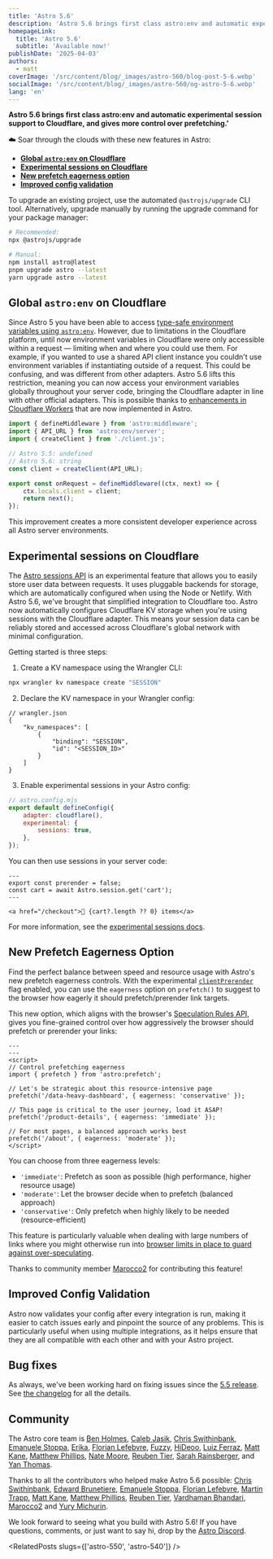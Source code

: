 ```yaml
---
title: 'Astro 5.6'
description: 'Astro 5.6 brings first class astro:env and automatic experimental session support to Cloudflare, and gives more control over prefetching.'
homepageLink:
  title: 'Astro 5.6'
  subtitle: 'Available now!'
publishDate: '2025-04-03'
authors:
  - matt
coverImage: '/src/content/blog/_images/astro-560/blog-post-5-6.webp'
socialImage: '/src/content/blog/_images/astro-560/og-astro-5-6.webp'
lang: 'en'
---
```



**Astro 5.6 brings first class astro:env and automatic experimental session support to Cloudflare, and gives more control over prefetching.'**

☁️ Soar through the clouds with these new features in Astro:

- [**Global `astro:env` on Cloudflare**](#global-astroenv-on-cloudflare)
- [**Experimental sessions on Cloudflare**](#experimental-sessions-on-cloudflare)
- [**New prefetch eagerness option**](#new-prefetch-eagerness-option)
- [**Improved config validation**](#improved-config-validation)

To upgrade an existing project, use the automated `@astrojs/upgrade` CLI tool. Alternatively, upgrade manually by running the upgrade command for your package manager:

```sh
# Recommended:
npx @astrojs/upgrade

# Manual:
npm install astro@latest
pnpm upgrade astro --latest
yarn upgrade astro --latest
```

## Global `astro:env` on Cloudflare

Since Astro 5 you have been able to access [type-safe environment variables using `astro:env`](https://docs.astro.build/en/guides/environment-variables/#type-safe-environment-variables). However, due to limitations in the Cloudflare platform, until now environment variables in Cloudflare were only accessible within a request — limiting when and where you could use them. For example, if you wanted to use a shared API client instance you couldn't use environment variables if instantiating outside of a request. This could be confusing, and was different from other adapters. Astro 5.6 lifts this restriction, meaning you can now access your environment variables globally throughout your server code, bringing the Cloudflare adapter in line with other official adapters. This is possible thanks to [enhancements in Cloudflare Workers](https://developers.cloudflare.com/changelog/2025-03-17-importable-env/) that are now implemented in Astro.

```js
import { defineMiddleware } from 'astro:middleware';
import { API_URL } from 'astro:env/server';
import { createClient } from './client.js';

// Astro 5.5: undefined
// Astro 5.6: string
const client = createClient(API_URL);

export const onRequest = defineMiddleware((ctx, next) => {
	ctx.locals.client = client;
	return next();
});
```

This improvement creates a more consistent developer experience across all Astro server environments.

## Experimental sessions on Cloudflare

The [Astro sessions API](https://docs.astro.build/en/reference/experimental-flags/sessions/) is an experimental feature that allows you to easily store user data between requests. It uses pluggable backends for storage, which are automatically configured when using the Node or Netlify. With Astro 5.6, we've brought that simplified integration to Cloudflare too. Astro now automatically configures Cloudflare KV storage when you're using sessions with the Cloudflare adapter. This means your session data can be reliably stored and accessed across Cloudflare's global network with minimal configuration.

Getting started is three steps:

1. Create a KV namespace using the Wrangler CLI:

```sh
npx wrangler kv namespace create "SESSION"
```

2. Declare the KV namespace in your Wrangler config:

```jsonc
// wrangler.json
{
	"kv_namespaces": [
		{
			"binding": "SESSION",
			"id": "<SESSION_ID>"
		}
	]
}
```

3. Enable experimental sessions in your Astro config:

```js
// astro.config.mjs
export default defineConfig({
	adapter: cloudflare(),
	experimental: {
		sessions: true,
	},
});
```

You can then use sessions in your server code:

```astro
---
export const prerender = false;
const cart = await Astro.session.get('cart');
---

<a href="/checkout">🛒 {cart?.length ?? 0} items</a>
```

For more information, see the [experimental sessions docs](https://docs.astro.build/en/reference/experimental-flags/sessions/).

## New Prefetch Eagerness Option

Find the perfect balance between speed and resource usage with Astro's new prefetch eagerness controls. With the experimental [`clientPrerender`](https://docs.astro.build/en/reference/experimental-flags/client-prerender/) flag enabled, you can use the `eagerness` option on `prefetch()` to suggest to the browser how eagerly it should prefetch/prerender link targets.

This new option, which aligns with the browser's [Speculation Rules API](https://developer.mozilla.org/en-US/docs/Web/HTML/Element/script/type/speculationrules), gives you fine-grained control over how aggressively the browser should prefetch or prerender your links:

```astro
---
---
<script>
// Control prefetching eagerness
import { prefetch } from 'astro:prefetch';

// Let's be strategic about this resource-intensive page
prefetch('/data-heavy-dashboard', { eagerness: 'conservative' });

// This page is critical to the user journey, load it ASAP!
prefetch('/product-details', { eagerness: 'immediate' });

// For most pages, a balanced approach works best
prefetch('/about', { eagerness: 'moderate' });
</script>
```

You can choose from three eagerness levels:

- `'immediate'`: Prefetch as soon as possible (high performance, higher resource usage)
- `'moderate'`: Let the browser decide when to prefetch (balanced approach)
- `'conservative'`: Only prefetch when highly likely to be needed (resource-efficient)

This feature is particularly valuable when dealing with large numbers of links where you might otherwise run into [browser limits in place to guard against over-speculating](https://developer.chrome.com/blog/speculation-rules-improvements#chrome-limits).

Thanks to community member [Marocco2](https://github.com/Marocco2) for contributing this feature!

## Improved Config Validation

Astro now validates your config after every integration is run, making it easier to catch issues early and pinpoint the source of any problems. This is particularly useful when using multiple integrations, as it helps ensure that they are all compatible with each other and with your Astro project.

## Bug fixes

As always, we've been working hard on fixing issues since the [5.5 release](/blog/astro-550). See [the changelog](https://github.com/withastro/astro/blob/main/packages/astro/CHANGELOG.md) for all the details.

## Community

The Astro core team is [Ben Holmes](https://github.com/bholmesdev), [Caleb Jasik](https://github.com/jasikpark), [Chris Swithinbank](https://github.com/delucis), [Emanuele Stoppa](https://github.com/ematipico), [Erika](https://github.com/Princesseuh), [Florian Lefebvre](https://github.com/florian-lefebvre), [Fuzzy](https://github.com/aFuzzyBear), [HiDeoo](https://github.com/hideoo), [Luiz Ferraz](https://github.com/Fryuni), [Matt Kane](https://github.com/ascorbic), [Matthew Phillips](https://github.com/matthewp), [Nate Moore](https://github.com/natemoo-re), [Reuben Tier](https://github.com/TheOtterlord), [Sarah Rainsberger](https://github.com/sarah11918), and [Yan Thomas](https://github.com/yanthomasdev).

Thanks to all the contributors who helped make Astro 5.6 possible: [Chris Swithinbank](https://github.com/delucis), [Edward Brunetiere](https://github.com/P4tt4te), [Emanuele Stoppa](https://github.com/ematipico), [Florian Lefebvre](https://github.com/florian-lefebvre), [Martin Trapp](https://github.com/martrapp), [Matt Kane](https://github.com/ascorbic), [Matthew Phillips](https://github.com/matthewp), [Reuben Tier](https://github.com/TheOtterlord), [Vardhaman Bhandari](https://github.com/Vardhaman619), [Marocco2](https://github.com/Marocco2) and [Yury Michurin](https://github.com/yurynix).

We look forward to seeing what you build with Astro 5.6! If you have questions, comments, or just want to say hi, drop by the [Astro Discord](https://astro.build/chat).


<RelatedPosts slugs={['astro-550', 'astro-540']} />
